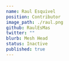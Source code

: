 ---
name: Raul Esquivel
position: Contributor
image_path: ./raul.png
github: RaulEsMas
twitter: ""
blurb: Mesh Head
status: Inactive
published: true
---
